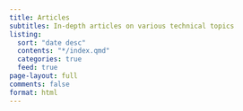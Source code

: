 ```yaml
---
title: Articles
subtitles: In-depth articles on various technical topics
listing:
  sort: "date desc"
  contents: "*/index.qmd"
  categories: true
  feed: true
page-layout: full
comments: false
format: html
---
```

